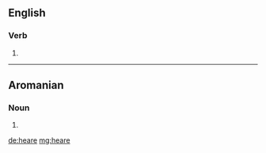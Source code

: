 ==English==

===Verb===
{{head|en|verb}}

# {{obsolete spelling of|hear|lang=en}}

----

==Aromanian==

===Noun===
{{head|rup|noun}}

# {{alternative form of|heari|lang=rup}}

[[de:heare]]
[[mg:heare]]